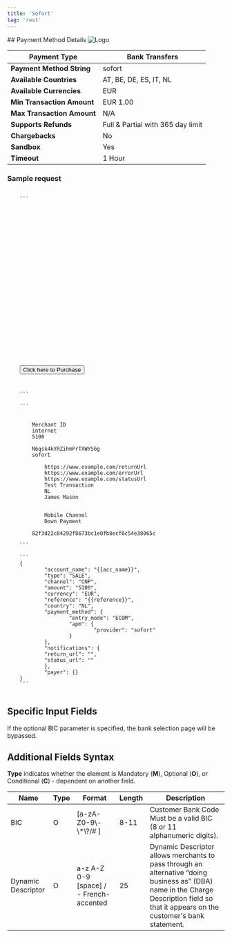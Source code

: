 ```yaml
---
title: 'Sofort'
tag: 'rest'
---
```

        
<div className="flex justify-between items-baseline">
    ## Payment Method Details
    <img alt="Logo" style={{maxWidth: "150px"}} src="/sites/default/files/migrated_images/assets/images/apms/sofort.png" />
</div>

| **Payment Type**           | Bank Transfers                    |
| -------------------------- | --------------------------------- |
| **Payment Method String**  | sofort                            |
| **Available Countries**    | AT, BE, DE, ES, IT, NL            |
| **Available Currencies**   | EUR                               |
| **Min Transaction Amount** | EUR 1.00                          |
| **Max Transaction Amount** | N/A                               |
| **Supports Refunds**       | Full & Partial with 365 day limit |
| **Chargebacks**            | No                                |
| **Sandbox**                | Yes                               |
| **Timeout**                | 1 Hour                            |

### Sample request

<CodeGroup>
	<Code id="html" title="HTTP POST (HPP)" language="markup" active>
	```
	<form method="POST" action="https://pay.sandbox.realexpayments.com/pay">
	<input type="hidden" name="TIMESTAMP" value ="{{ timestamp }}">
	<input type="hidden" name="MERCHANT_ID" value ="{{merchantId}}">
	<input type="hidden" name="ACCOUNT" value ="internet">
	<input type="hidden" name="ORDER_ID" value ="202302****4051-63dd715307aa7">
	<input type="hidden" name="AMOUNT" value ="5100">
	<input type="hidden" name="CURRENCY" value ="EUR">
	<input type="hidden" name="SHA1HASH" value ="27a243910a665843ebda4fcf0eecbfb917115544">
	<input type="hidden" name="AUTO_SETTLE_FLAG" value ="1">
	<input type="hidden" name="HPP_VERSION" value ="2">
	<input type="hidden" name="HPP_CUSTOMER_COUNTRY" value ="NL">
	<input type="hidden" name="HPP_CUSTOMER_FIRSTNAME" value ="James">
	<input type="hidden" name="HPP_CUSTOMER_LASTNAME" value ="Mason">
	<input type="hidden" name="MERCHANT_RESPONSE_URL" value =”https://www.example.com/statusUrl”>
	<input type="hidden" name="HPP_TX_STATUS_URL" value =”https://www.example.com/statusUrl”>
	<input type="hidden" name="HPP_ADDRESS_MATCH_INDICATOR" value ="false">
	<input type="hidden" name="HPP_BILLING_STREET1" value ="Flat 123">
	<input type="hidden" name="HPP_BILLING_CITY" value ="Halifax">
	<input type="hidden" name="HPP_BILLING_POSTALCODE" value ="E77 4QJ">
	<input type="hidden" name="HPP_BILLING_COUNTRY" value ="826">
	<input type="hidden" name="HPP_LANG" value ="EN">
	<input type="hidden" name="HPP_CHALLENGE_REQUEST_INDICATOR" value ="NO_PREFERENCE">
	<input type="hidden" name="HPP_CUSTOMER_EMAIL" value ="james.mason@example.com">
	<input type="hidden" name="COMMENT1" value="Mobile Channel">
	<input type="hidden" name="COMMENT2" value="Down Payment">
	<input type="hidden" name="CARD_PAYMENT_BUTTON" value="Pay Now">
	<input type="submit" value="Click here to Purchase">
	</form>
	```
	</Code>
	<Code id="xml" title="XML" language="markup">
	```
	<?xml version='1.0' encoding='UTF-8'?>			
	<request type='payment-set' timestamp='{{timestamp}}'>			
		<merchantid>Merchant ID</merchantid>		
		<account>internet</account>		
		<amount currency='EUR'>5100</amount>		
		<autosettle flag='1' />		
		<orderid>N6qsk4kYRZihmPrTXWYS6g</orderid>		
		<paymentmethod>sofort</paymentmethod>		
		<paymentmethoddetails>		
			<returnurl>https://www.example.com/returnUrl</returnurl>	
			<errorurl>https://www.example.com/errorUrl</errorurl>	
			<statusupdateurl>https://www.example.com/statusUrl</statusupdateurl>	
			<descriptor>Test Transaction</descriptor>	
			<country>NL</country>
			<accountholdername>James Mason</accountholdername>	
		</paymentmethoddetails>		
		<comments>		
			<comment id='1'>Mobile Channel</comment>	
			<comment id='2'>Down Payment</comment>	
		</comments>		
		<sha1hash>82f3d22c04292f8673bc1e0fb8ecf0c54e38065c</sha1hash>		
	</request>	
	```
	</Code>
	<Code id="json" title="JSON" language="json">
	```
	{                        
			"account_name": "{{acc_name}}",                
			"type": "SALE",                
			"channel": "CNP",                
			"amount": "5100",                
			"currency": "EUR",                
			"reference": "{{reference}}",                
			"country": "NL",                
			"payment_method": {                
					"entry_mode": "ECOM",        
					"apm": {        
							"provider": "sofort"
					}        
			},                
			"notifications": {                
			"return_url": "<Replace with your own endpoints>",                
			"status_url": "<Replace with your own endpoints>"                
			},                
			"payer": {}                
	}
	```
	</Code>
</CodeGroup>

## Specific Input Fields

If the optional BIC parameter is specified, the bank selection page will be bypassed.

## Additional Fields Syntax

**Type** indicates whether the element is Mandatory (**M**), Optional (**O**), or Conditional (**C**) - dependent on another field.

| Name               | Type | Format                                    | Length | Description                                                                                                                                                                            |
| ------------------ | ---- | ----------------------------------------- | ------ | -------------------------------------------------------------------------------------------------------------------------------------------------------------------------------------- |
| BIC                | O    | \[a-zA-Z0-9\\-\\\*\\?/# \]                | 8-11   | Customer Bank Code Must be a valid BIC (8 or 11 alphanumeric digits).                                                                                                                  |
| Dynamic Descriptor | O    | a-z A-Z 0-9 \[space\] / - French-accented | 25     | Dynamic Descriptor allows merchants to pass through an alternative “doing business as” (DBA) name in the Charge Description field so that it appears on the customer's bank statement. |
